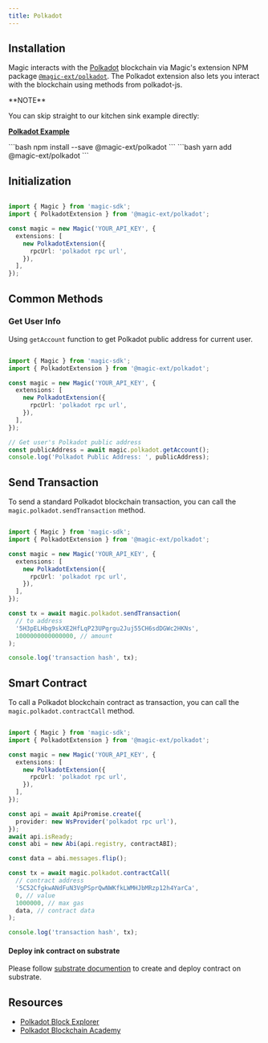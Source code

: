 ---
title: Polkadot
---

## Installation

Magic interacts with the [Polkadot](https://polkadot.network/) blockchain via Magic's extension NPM package [`@magic-ext/polkadot`](https://www.npmjs.com/package/@magic-ext/polkadot). The Polkadot extension also lets you interact with the blockchain using methods from polkadot-js.

<Info>
**NOTE**

You can skip straight to our kitchen sink example directly:

[**Polkadot Example**](https://go.magic.link/example-polkadot)
</Info>

<Tabs>
  <Tab title="NPM">
```bash
npm install --save @magic-ext/polkadot
```
  </Tab>
  <Tab title="Yarn">
```bash
yarn add @magic-ext/polkadot
```
  </Tab>
</Tabs>

## Initialization

```TypeScript Typescript

import { Magic } from 'magic-sdk';
import { PolkadotExtension } from '@magic-ext/polkadot';

const magic = new Magic('YOUR_API_KEY', {
  extensions: [
    new PolkadotExtension({
      rpcUrl: 'polkadot rpc url',
    }),
  ],
});
```

## Common Methods
### Get User Info

Using `getAccount` function to get Polkadot public address for current user.

```TypeScript Typescript

import { Magic } from 'magic-sdk';
import { PolkadotExtension } from '@magic-ext/polkadot';

const magic = new Magic('YOUR_API_KEY', {
  extensions: [
    new PolkadotExtension({
      rpcUrl: 'polkadot rpc url',
    }),
  ],
});

// Get user's Polkadot public address
const publicAddress = await magic.polkadot.getAccount();
console.log('Polkadot Public Address: ', publicAddress);
```

## Send Transaction

To send a standard Polkadot blockchain transaction, you can call the `magic.polkadot.sendTransaction` method.

```TypeScript Typescript

import { Magic } from 'magic-sdk';
import { PolkadotExtension } from '@magic-ext/polkadot';

const magic = new Magic('YOUR_API_KEY', {
  extensions: [
    new PolkadotExtension({
      rpcUrl: 'polkadot rpc url',
    }),
  ],
});

const tx = await magic.polkadot.sendTransaction(
  // to address
  '5H3pELHbg9skXE2HfLqP23UPgrgu2Juj55CH6sdDGWc2HKNs',
  1000000000000000, // amount
);

console.log('transaction hash', tx);
```


## Smart Contract

To call a Polkadot blockchain contract as transaction, you can call the `magic.polkadot.contractCall` method.

```Typescript Typescript

import { Magic } from 'magic-sdk';
import { PolkadotExtension } from '@magic-ext/polkadot';

const magic = new Magic('YOUR_API_KEY', {
  extensions: [
    new PolkadotExtension({
      rpcUrl: 'polkadot rpc url',
    }),
  ],
});

const api = await ApiPromise.create({
  provider: new WsProvider('polkadot rpc url'),
});
await api.isReady;
const abi = new Abi(api.registry, contractABI);

const data = abi.messages.flip();

const tx = await magic.polkadot.contractCall(
  // contract address
  '5C52CfgkwANdFuN3VgPSprQwNWKfkLWMHJbMRzp12h4YarCa',
  0, // value
  1000000, // max gas
  data, // contract data
);

console.log('transaction hash', tx);
```


#### Deploy ink contract on substrate

Please follow [substrate documention](https://substrate.dev/substrate-contracts-workshop/#/0/introduction) to create and deploy contract on substrate.

## Resources

* [Polkadot Block Explorer](https://explorer.polkascan.io/)
* [Polkadot Blockchain Academy](https://polkadot.network/development/blockchain-academy/)
